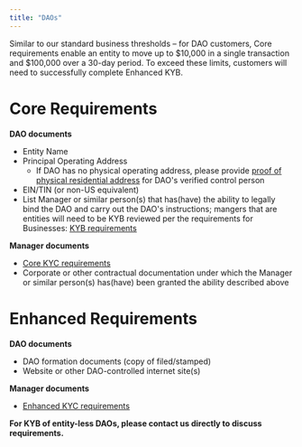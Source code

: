 ```yaml
---
title: "DAOs"
---
```


Similar to our standard business thresholds – for DAO customers, Core requirements enable an entity to move up to \$10,000 in a single transaction and \$100,000 over a 30-day period. To exceed these limits, customers will need to successfully complete Enhanced KYB.

# **Core Requirements**

**DAO documents**

- Entity Name
- Principal Operating Address
  - If DAO has no physical operating address, please provide [<u>proof of physical residential address</u>](https://apidocs.bridge.xyz/docs/proof-of-address-requirements) for DAO's verified control person
- EIN/TIN (or non-US equivalent)
- List Manager or similar person(s) that has(have) the ability to legally bind the DAO and carry out the DAO's instructions; mangers that are entities will need to be KYB reviewed per the requirements for Businesses: [<u>KYB requirements</u>](https://apidocs.bridge.xyz/docs/business-accounts)

**Manager documents**

- [<u>Core KYC requirements</u>](https://apidocs.bridge.xyz/docs/us-residents)
- Corporate or other contractual documentation under which the Manager or similar person(s) has(have) been granted the ability described above

# **Enhanced Requirements**

**DAO documents**

- DAO formation documents (copy of filed/stamped)
- Website or other DAO-controlled internet site(s)

**Manager documents**

- [<u>Enhanced KYC requirements</u>](https://apidocs.bridge.xyz/docs/us-residents)

**For KYB of entity-less DAOs, please contact us directly to discuss requirements.**